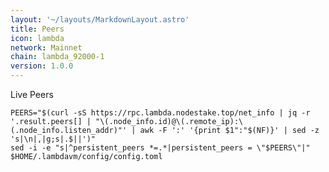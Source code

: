 ```yaml
---
layout: '~/layouts/MarkdownLayout.astro'
title: Peers
icon: lambda
network: Mainnet
chain: lambda_92000-1
version: 1.0.0
---
```


Live Peers 

```
PEERS="$(curl -sS https://rpc.lambda.nodestake.top/net_info | jq -r '.result.peers[] | "\(.node_info.id)@\(.remote_ip):\(.node_info.listen_addr)"' | awk -F ':' '{print $1":"$(NF)}' | sed -z 's|\n|,|g;s|.$||')"
sed -i -e "s|^persistent_peers *=.*|persistent_peers = \"$PEERS\"|" $HOME/.lambdavm/config/config.toml
```